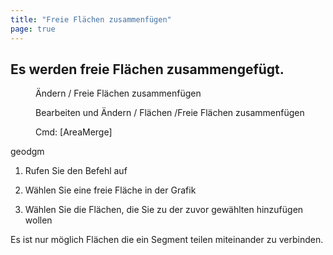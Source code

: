 ```yaml
---
title: "Freie Flächen zusammenfügen"
page: true
---
```

## Es werden freie Fl&#228;chen zusammengef&#252;gt.
<GeoMapper> <Menu>Ändern / Freie Flächen zusammenfügen</Menu> </GeoMapper>
<GeoDesigner> <Menu>Bearbeiten und Ändern / Flächen /Freie Flächen zusammenfügen</Menu> 
 <Menu> Cmd: [AreaMerge] </Menu> 

 <Placeholder>geodgm</Placeholder> </GeoDesigner>

1. Rufen Sie den Befehl auf

2. W&#228;hlen Sie eine freie Fl&#228;che in der Grafik

3. W&#228;hlen Sie die Fl&#228;chen, die Sie zu der zuvor gew&#228;hlten hinzuf&#252;gen wollen




<Warning>
Es ist nur m&#246;glich Fl&#228;chen die ein Segment teilen miteinander zu verbinden.
</Warning>
